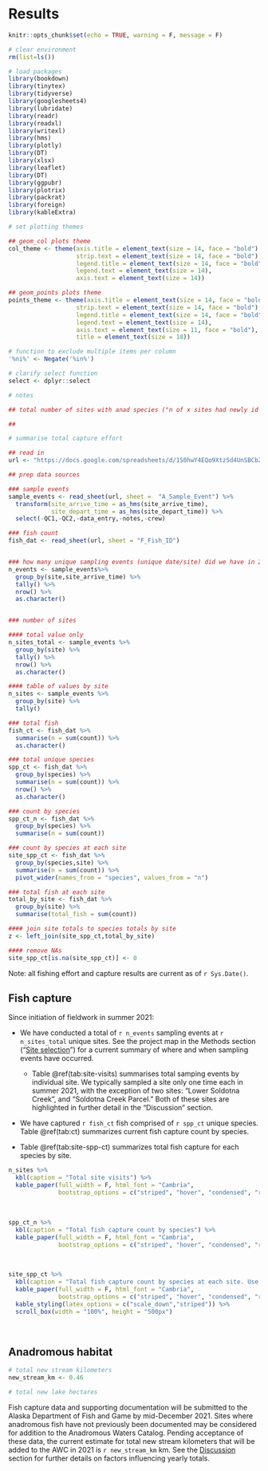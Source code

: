 # Results

```r
knitr::opts_chunk$set(echo = TRUE, warning = F, message = F)

# clear environment
rm(list=ls())

# load packages
library(bookdown)
library(tinytex)
library(tidyverse)
library(googlesheets4)
library(lubridate)
library(readr)
library(readxl)
library(writexl)
library(hms)
library(plotly)
library(DT)
library(xlsx)
library(leaflet)
library(DT)
library(ggpubr)
library(plotrix)
library(packrat)
library(foreign)
library(kableExtra)

# set plotting themes

## geom_col plots theme
col_theme <- theme(axis.title = element_text(size = 14, face = "bold"),
                   strip.text = element_text(size = 14, face = "bold"),
                   legend.title = element_text(size = 14, face = "bold"),
                   legend.text = element_text(size = 14),
                   axis.text = element_text(size = 14))

## geom_points plots theme
points_theme <- theme(axis.title = element_text(size = 14, face = "bold"),
                   strip.text = element_text(size = 14, face = "bold"),
                   legend.title = element_text(size = 14, face = "bold"),
                   legend.text = element_text(size = 14),
                   axis.text = element_text(size = 11, face = "bold"),
                   title = element_text(size = 18))

# function to exclude multiple items per column
'%ni%' <- Negate('%in%')

# clarify select function
select <- dplyr::select
```

```r


# notes 

## total number of sites with anad species ("n of x sites had newly id'd spp")

## 

```

```r
# summarise total capture effort

## read in 
url <- "https://docs.google.com/spreadsheets/d/1S0hwY4EQo9Xtz5d4UnSBCbZoJ0ft_HGQrarfmA5dwNY/edit#gid=0"

## prep data sources

### sample events
sample_events <- read_sheet(url, sheet =  "A_Sample_Event") %>%
  transform(site_arrive_time = as_hms(site_arrive_time),
            site_depart_time = as_hms(site_depart_time)) %>%
  select(-QC1,-QC2,-data_entry,-notes,-crew)

### fish count
fish_dat <- read_sheet(url, sheet = "F_Fish_ID") 


### how many unique sampling events (unique date/site) did we have in 2021?
n_events <- sample_events%>%
  group_by(site,site_arrive_time) %>%
  tally() %>%
  nrow() %>%
  as.character()


### number of sites

#### total value only
n_sites_total <- sample_events %>%
  group_by(site) %>%
  tally() %>%
  nrow() %>%
  as.character()

#### table of values by site
n_sites <- sample_events %>%
  group_by(site) %>%
  tally() 

### total fish
fish_ct <- fish_dat %>%
  summarise(n = sum(count)) %>%
  as.character()

### total unique species
spp_ct <- fish_dat %>%
  group_by(species) %>%
  summarise(n = sum(count)) %>%
  nrow() %>%
  as.character()

### count by species
spp_ct_n <- fish_dat %>%
  group_by(species) %>%
  summarise(n = sum(count))

### count by species at each site
site_spp_ct <- fish_dat %>%
  group_by(species,site) %>%
  summarise(n = sum(count)) %>%
  pivot_wider(names_from = "species", values_from = "n") 

### total fish at each site
total_by_site <- fish_dat %>%
  group_by(site) %>%
  summarise(total_fish = sum(count))

#### join site totals to species totals by site
z <- left_join(site_spp_ct,total_by_site)

#### remove NAs
site_spp_ct[is.na(site_spp_ct)] <- 0

```

Note: all fishing effort and capture results are current as of `r Sys.Date()`.

## Fish capture

Since initiation of fieldwork in summer 2021:

-   We have conducted a total of `r n_events` sampling events at `r n_sites_total` unique sites. See the project map in the Methods section ("[Site selection](##%20Site%20selection)") for a current summary of where and when sampling events have occurred.

    -   Table \@ref(tab:site-visits) summarises total samping events by individual site. We typically sampled a site only one time each in summer 2021, with the exception of two sites: "Lower Soldotna Creek", and "Soldotna Creek Parcel." Both of these sites are highlighted in further detail in the "Discussion" section.

-   We have captured `r fish_ct` fish comprised of `r spp_ct` unique species. Table \@ref(tab:ct) summarizes current fish capture count by species.

-   Table \@ref(tab:site-spp-ct) summarizes total fish capture for each species by site.

```r
n_sites %>%
  kbl(caption = "Total site visits") %>%
  kable_paper(full_width = F, html_font = "Cambria", 
              bootstrap_options = c("striped", "hover", "condensed", "responsive"))
```

<br>

```r

spp_ct_n %>%
  kbl(caption = "Total fish capture count by species") %>%
  kable_paper(full_width = F, html_font = "Cambria", 
              bootstrap_options = c("striped", "hover", "condensed", "responsive"))

```

<br>

```r

site_spp_ct %>%
  kbl(caption = "Total fish capture count by species at each site. Use scroll bars to see full table.") %>%
  kable_paper(full_width = F, html_font = "Cambria", 
              bootstrap_options = c("striped", "hover", "condensed", "responsive")) %>%
  kable_styling(latex_options = c("scale_down","striped")) %>%
  scroll_box(width = "100%", height = "500px")

```

<br>

## Anadromous habitat

```r

# total new stream kilometers
new_stream_km <- 0.46

# total new lake hectares

```

Fish capture data and supporting documentation will be submitted to the Alaska Department of Fish and Game by mid-December 2021. Sites where anadromous fish have not previously been documented may be considered for addition to the Anadromous Waters Catalog. Pending acceptance of these data, the current estimate for total new stream kilometers that will be added to the AWC in 2021 is `r new_stream_km` km. See the [Discussion](#Discussion) section for further details on factors influencing yearly totals.
